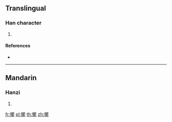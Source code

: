 ==Translingual==

===Han character===
{{Han char|rn=93|rad=牛|as=15|sn=19|four=26511|canj=HQWLP}}

# {{defn|Han|sort=牛15}}

====References====
* {{Han ref|kx=0704.410|dkj=20200|dj=1117.270|hdz=31821.070|uh=72A4|ud=29348|bh=F270|bd=62064}}

----

==Mandarin==

===Hanzi===
{{cmn-hanzi|pin=[[pí]] ([[pi2]])|wg=p'i<sup>2</sup>}}

# {{defn|lang=cmn|sort=牛15}}

[[fr:犤]]
[[pl:犤]]
[[th:犤]]
[[zh:犤]]